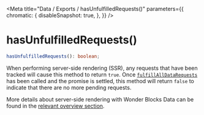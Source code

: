 
<Meta
    title="Data / Exports / hasUnfulfilledRequests()"
    parameters={{
        chromatic: {
            disableSnapshot: true,
        },
    }}
/>

# hasUnfulfilledRequests()

```ts
hasUnfulfilledRequests(): boolean;
```

When performing server-side rendering (SSR), any requests that have been tracked will cause this method to return `true`. Once [`fulfillAllDataRequests`](/docs/data-exports-fulfillalldatarequests--page) has been called and the promise is settled, this method will return `false` to indicate that there are no more pending requests.

More details about server-side rendering with Wonder Blocks Data can be found in the [relevant overview section](/docs/data-server-side-rendering-and-hydration--page).
